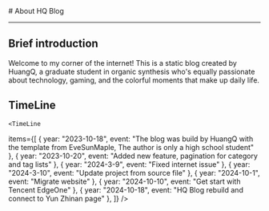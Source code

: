 
<BaseLayout title="About">
  <BaseCard title="About">
# About HQ Blog

---

## Brief introduction

Welcome to my corner of the internet! This is a static blog created by HuangQ, a graduate student in organic synthesis who's equally passionate about technology, gaming, and the colorful moments that make up daily life.


## TimeLine

    <TimeLine

items={[
{ year: "2023-10-18", event: "The blog was build by HuangQ with the template from EveSunMaple, The author is only a high school student" },
{ year: "2023-10-20", event: "Added new feature, pagination for category and tag lists" },
{ year: "2024-3-9", event: "Fixed internet issue" },
{ year: "2024-3-10", event: "Update project from source file" },
{ year: "2024-10-1", event: "Migrate website" },
{ year: "2024-10-10", event: "Get start with Tencent EdgeOne" },
{ year: "2024-10-18", event: "HQ Blog rebuild and connect to Yun Zhinan page" },
]}
/>

  </BaseCard>
</BaseLayout>
